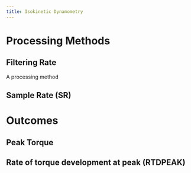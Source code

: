 ```yaml
---
title: Isokinetic Dynamometry
---
```



# Processing Methods

## Filtering Rate

A processing method

## Sample Rate (SR)

# Outcomes

## Peak Torque

## Rate of torque development at peak (RTDPEAK)


